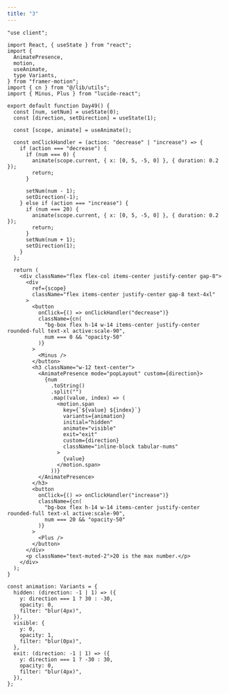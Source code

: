 ```yaml
---
title: "3"
---
```


<ComponentPreview name="3"/>

<CodePreview>

```tsx showLineNumbers
"use client";

import React, { useState } from "react";
import {
  AnimatePresence,
  motion,
  useAnimate,
  type Variants,
} from "framer-motion";
import { cn } from "@/lib/utils";
import { Minus, Plus } from "lucide-react";

export default function Day49() {
  const [num, setNum] = useState(0);
  const [direction, setDirection] = useState(1);

  const [scope, animate] = useAnimate();

  const onClickHandler = (action: "decrease" | "increase") => {
    if (action === "decrease") {
      if (num === 0) {
        animate(scope.current, { x: [0, 5, -5, 0] }, { duration: 0.2 });
        return;
      }

      setNum(num - 1);
      setDirection(-1);
    } else if (action === "increase") {
      if (num === 20) {
        animate(scope.current, { x: [0, 5, -5, 0] }, { duration: 0.2 });
        return;
      }
      setNum(num + 1);
      setDirection(1);
    }
  };

  return (
    <div className="flex flex-col items-center justify-center gap-8">
      <div
        ref={scope}
        className="flex items-center justify-center gap-8 text-4xl"
      >
        <button
          onClick={() => onClickHandler("decrease")}
          className={cn(
            "bg-box flex h-14 w-14 items-center justify-center rounded-full text-xl active:scale-90",
            num === 0 && "opacity-50"
          )}
        >
          <Minus />
        </button>
        <h3 className="w-12 text-center">
          <AnimatePresence mode="popLayout" custom={direction}>
            {num
              .toString()
              .split("")
              .map((value, index) => (
                <motion.span
                  key={`${value} ${index}`}
                  variants={animation}
                  initial="hidden"
                  animate="visible"
                  exit="exit"
                  custom={direction}
                  className="inline-block tabular-nums"
                >
                  {value}
                </motion.span>
              ))}
          </AnimatePresence>
        </h3>
        <button
          onClick={() => onClickHandler("increase")}
          className={cn(
            "bg-box flex h-14 w-14 items-center justify-center rounded-full text-xl active:scale-90",
            num === 20 && "opacity-50"
          )}
        >
          <Plus />
        </button>
      </div>
      <p className="text-muted-2">20 is the max number.</p>
    </div>
  );
}

const animation: Variants = {
  hidden: (direction: -1 | 1) => ({
    y: direction === 1 ? 30 : -30,
    opacity: 0,
    filter: "blur(4px)",
  }),
  visible: {
    y: 0,
    opacity: 1,
    filter: "blur(0px)",
  },
  exit: (direction: -1 | 1) => ({
    y: direction === 1 ? -30 : 30,
    opacity: 0,
    filter: "blur(4px)",
  }),
};
```

</CodePreview>
